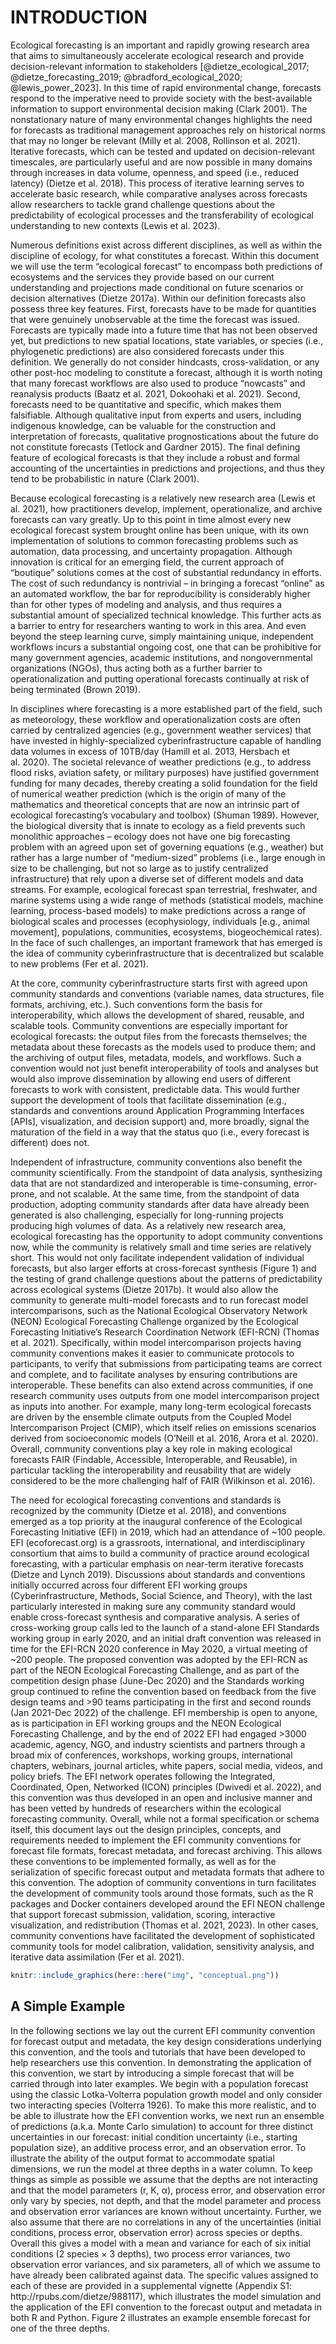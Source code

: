 # INTRODUCTION
Ecological forecasting is an important and rapidly growing research area that aims to simultaneously accelerate ecological research and provide decision-relevant information to stakeholders [@dietze_ecological_2017; @dietze_forecasting_2019; @bradford_ecological_2020; @lewis_power_2023]. In this time of rapid environmental change, forecasts respond to the imperative need to provide society with the best-available information to support environmental decision making (Clark 2001). The nonstationary nature of many environmental changes highlights the need for forecasts as traditional management approaches rely on historical norms that may no longer be relevant (Milly et al. 2008, Rollinson et al. 2021). Iterative forecasts, which can be tested and updated on decision-relevant timescales, are particularly useful and are now possible in many domains through increases in data volume, openness, and speed (i.e., reduced latency) (Dietze et al. 2018). This process of iterative learning serves to accelerate basic research, while comparative analyses across forecasts allow researchers to tackle grand challenge questions about the predictability of ecological processes and the transferability of ecological understanding to new contexts (Lewis et al. 2023).

Numerous definitions exist across different disciplines, as well as within the discipline of ecology, for what constitutes a forecast. Within this document we will use the term “ecological forecast” to encompass both predictions of ecosystems and the services they provide based on our current understanding and projections made conditional on future scenarios or decision alternatives (Dietze 2017a). Within our definition forecasts also possess three key features. First, forecasts have to be made for quantities that were genuinely unobservable at the time the forecast was issued. Forecasts are typically made into a future time that has not been observed yet, but predictions to new spatial locations, state variables, or species (i.e., phylogenetic predictions) are also considered forecasts under this definition. We generally do not consider hindcasts, cross-validation, or any other post-hoc modeling to constitute a forecast, although it is worth noting that many forecast workflows are also used to produce “nowcasts” and reanalysis products (Baatz et al. 2021, Dokoohaki et al. 2021). Second, forecasts need to be quantitative and specific, which makes them falsifiable. Although qualitative input from experts and users, including indigenous knowledge, can be valuable for the construction and interpretation of forecasts, qualitative prognostications about the future do not constitute forecasts (Tetlock and Gardner 2015). The final defining feature of ecological forecasts is that they include a robust and formal accounting of the uncertainties in predictions and projections, and thus they tend to be probabilistic in nature (Clark 2001).

Because ecological forecasting is a relatively new research area (Lewis et al. 2021), how practitioners develop, implement, operationalize, and archive forecasts can vary greatly. Up to this point in time almost every new ecological forecast system brought online has been unique, with its own implementation of solutions to common forecasting problems such as automation, data processing, and uncertainty propagation. Although innovation is critical for an emerging field, the current approach of “boutique” solutions comes at the cost of substantial redundancy in efforts. The cost of such redundancy is nontrivial – in bringing a forecast “online” as an automated workflow, the bar for reproducibility is considerably higher than for other types of modeling and analysis, and thus requires a substantial amount of specialized technical knowledge. This further acts as a barrier to entry for researchers wanting to work in this area. And even beyond the steep learning curve, simply maintaining unique, independent workflows incurs a substantial ongoing cost, one that can be prohibitive for many government agencies, academic institutions, and nongovernmental organizations (NGOs), thus acting both as a further barrier to operationalization and putting operational forecasts continually at risk of being terminated (Brown 2019).

In disciplines where forecasting is a more established part of the field, such as meteorology, these workflow and operationalization costs are often carried by centralized agencies (e.g., government weather services) that have invested in highly-specialized cyberinfrastructure capable of handling data volumes in excess of 10TB/day (Hamill et al. 2013, Hersbach et al. 2020). The societal relevance of weather predictions (e.g., to address flood risks, aviation safety, or military purposes) have justified government funding for many decades, thereby creating a solid foundation for the field of numerical weather prediction (which is the origin of many of the mathematics and theoretical concepts that are now an intrinsic part of ecological forecasting’s vocabulary and toolbox) (Shuman 1989). However, the biological diversity that is innate to ecology as a field prevents such monolithic approaches – ecology does not have one big forecasting problem with an agreed upon set of governing equations (e.g., weather) but rather has a large number of “medium-sized” problems (i.e., large enough in size to be challenging, but not so large as to justify centralized infrastructure) that rely upon a diverse set of different models and data streams. For example, ecological forecast span terrestrial, freshwater, and marine systems using a wide range of methods (statistical models, machine learning, process-based models) to make predictions across a range of biological scales and processes (ecophysiology, individuals [e.g., animal movement], populations, communities, ecosystems, biogeochemical rates). In the face of such challenges, an important framework that has emerged is the idea of community cyberinfrastructure that is decentralized but scalable to new problems (Fer et al. 2021). 

At the core, community cyberinfrastructure starts first with agreed upon community standards and conventions (variable names, data structures, file formats, archiving, etc.). Such conventions form the basis for interoperability, which allows the development of shared, reusable, and scalable tools. Community conventions are especially important for ecological forecasts: the output files from the forecasts themselves; the metadata about these forecasts as the models used to produce them; and the archiving of output files, metadata, models, and workflows. Such a convention would not just benefit interoperability of tools and analyses but would also improve dissemination by allowing end users of different forecasts to work with consistent, predictable data. This would further support the development of tools that facilitate dissemination (e.g., standards and conventions around Application Programming Interfaces [APIs], visualization, and decision support) and, more broadly, signal the maturation of the field in a way that the status quo (i.e., every forecast is different) does not. 

Independent of infrastructure, community conventions also benefit the community scientifically. From the standpoint of data analysis, synthesizing data that are not standardized and interoperable is time-consuming, error-prone, and not scalable. At the same time, from the standpoint of data production, adopting community standards after data have already been generated is also challenging, especially for long-running projects producing high volumes of data. As a relatively new research area, ecological forecasting has the opportunity to adopt community conventions now, while the community is relatively small and time series are relatively short. This would not only facilitate independent validation of individual forecasts, but also larger efforts at cross-forecast synthesis (Figure 1) and the testing of grand challenge questions about the patterns of predictability across ecological systems (Dietze 2017b). It would also allow the community to generate multi-model forecasts and to run forecast model intercomparisons, such as the National Ecological Observatory Network (NEON) Ecological Forecasting Challenge organized by the Ecological Forecasting Initiative’s Research Coordination Network (EFI-RCN) (Thomas et al. 2021). Specifically, within model intercomparison projects having community conventions makes it easier to communicate protocols to participants, to verify that submissions from participating teams are correct and complete, and to facilitate analyses by ensuring contributions are interoperable. These benefits can also extend across communities, if one research community uses outputs from one model intercomparison project as inputs into another. For example, many long-term ecological forecasts are driven by the ensemble climate outputs from the Coupled Model Intercomparison Project (CMIP), which itself relies on emissions scenarios derived from socioeconomic models (O’Neill et al. 2016, Arora et al. 2020). Overall, community conventions play a key role in making ecological forecasts FAIR (Findable, Accessible, Interoperable, and Reusable), in particular tackling the interoperability and reusability that are widely considered to be the more challenging half of FAIR (Wilkinson et al. 2016).

The need for ecological forecasting conventions and standards is recognized by the community (Dietze et al. 2018), and conventions emerged as a top priority at the inaugural conference of the Ecological Forecasting Initiative (EFI) in 2019, which had an attendance of ~100 people. EFI (ecoforecast.org) is a grassroots, international, and interdisciplinary consortium that aims to build a community of practice around ecological forecasting, with a particular emphasis on near-term iterative forecasts (Dietze and Lynch 2019). Discussions about standards and conventions initially occurred across four different EFI working groups (Cyberinfrastructure, Methods, Social Science, and Theory), with the last particularly interested in making sure any community standard would enable cross-forecast synthesis and comparative analysis. A series of cross-working group calls led to the launch of a stand-alone EFI Standards working group in early 2020, and an initial draft convention was released in time for the EFI-RCN 2020 conference in May 2020, a virtual meeting of ~200 people. The proposed convention was adopted by the EFI-RCN as part of the NEON Ecological Forecasting Challenge, and as part of the competition design phase (June-Dec 2020) and the Standards working group continued to refine the convention based on feedback from the five design teams and >90 teams participating in the first and second rounds (Jan 2021-Dec 2022) of the challenge. EFI membership is open to anyone, as is participation in EFI working groups and the NEON Ecological Forecasting Challenge, and by the end of 2022 EFI had engaged >3000 academic, agency, NGO, and industry scientists and partners through a broad mix of conferences, workshops, working groups, international chapters, webinars, journal articles, white papers, social media, videos, and policy briefs. The EFI network operates following the Integrated, Coordinated, Open, Networked (ICON) principles (Dwivedi et al. 2022), and this convention was thus developed in an open and inclusive manner and has been vetted by hundreds of researchers within the ecological forecasting community.
Overall, while not a formal specification or schema itself, this document lays out the design principles, concepts, and requirements needed to implement the EFI community conventions for forecast file formats, forecast metadata, and forecast archiving. This allows these conventions to be implemented formally, as well as for the serialization of specific forecast output and metadata formats that adhere to this convention. The adoption of community conventions in turn facilitates the development of community tools around those formats, such as the R packages and Docker containers developed around the EFI NEON challenge that support forecast submission, validation, scoring, interactive visualization, and redistribution (Thomas et al. 2021, 2023). In other cases, community conventions have facilitated the development of sophisticated community tools for model calibration, validation, sensitivity analysis, and iterative data assimilation (Fer et al. 2021).

```r
knitr::include_graphics(here::here("img", "conceptual.png"))
```

## A Simple Example
In the following sections we lay out the current EFI community convention for forecast output and metadata, the key design considerations underlying this convention, and the tools and tutorials that have been developed to help researchers use this convention. In demonstrating the application of this convention, we start by introducing a simple forecast that will be carried through into later examples. We begin with a population forecast using the classic Lotka-Volterra population growth model and only consider two interacting species (Volterra 1926). To make this more realistic, and to be able to illustrate how the EFI convention works, we next run an ensemble of predictions (a.k.a. Monte Carlo simulation) to account for three distinct uncertainties in our forecast: initial condition uncertainty (i.e., starting population size), an additive process error, and an observation error. To illustrate the ability of the output format to accommodate spatial dimensions, we run the model at three depths in a water column. To keep things as simple as possible we assume that the depths are not interacting and that the model parameters (r, K, α), process error, and observation error only vary by species, not depth, and that the model parameter and process and observation error variances are known without uncertainty. Further, we also assume that there are no correlations in any of the uncertainties (initial conditions, process error, observation error) across species or depths. Overall this gives a model with a mean and variance for each of six initial conditions (2 species × 3 depths), two process error variances, two observation error variances, and six parameters, all of which we assume to have already been calibrated against data. The specific values assigned to each of these are provided in a supplemental vignette (Appendix S1: http://rpubs.com/dietze/988117), which illustrates the model simulation and the application of the EFI convention to the forecast output and metadata in both R and Python. Figure 2 illustrates an example ensemble forecast for one of the three depths.  